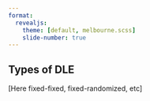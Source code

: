 ```yaml
---
format:
  revealjs:
    theme: [default, melbourne.scss]
    slide-number: true
---
```


## Types of DLE

[Here fixed-fixed, fixed-randomized, etc]